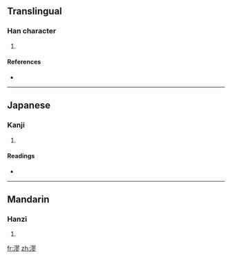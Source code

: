 ==Translingual==

===Han character===
{{Han char|rn=85|rad=水|as=11|sn=14|four=3712<sub>2</sub>|canj=水尸一竹 (ESMH)}}

# {{defn|Han|sort=水11}}

====References====
* {{Han ref|kx=0648.020|dkj=18182|dj=1057.160|hdz=31733.080|uh=6F3B|ud=28475|bh=E27B|bd=57979}}

----

==Japanese==

===Kanji===
{{ja-kanji|grade=|rs=水11}}

# {{defn|Japanese}}

====Readings====
* {{ja-readings|on=[[りょう]] (ryō), [[りゅう]] (ryū), [[る]] (ru)|kun=}}

----

==Mandarin==

===Hanzi===
{{cmn-hanzi|pin=[[liáo]] ([[liao2]])|wg=liao<sup>2</sup>}}

# {{defn|Mandarin}}

[[fr:漻]]
[[zh:漻]]